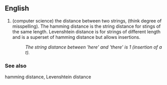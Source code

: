 ==English==
{{rfc}}

#(computer science) the distance between two strings, (think degree of misspelling). The hamming distance is the string distance for stings of the same length. Levenshtein distance is for strings of different length and is a superset of hamming distance but allows insertions.
#:''The string distance between 'here' and 'there' is 1 (insertion of a t).''

===See also===
hamming distance, Levenshtein distance